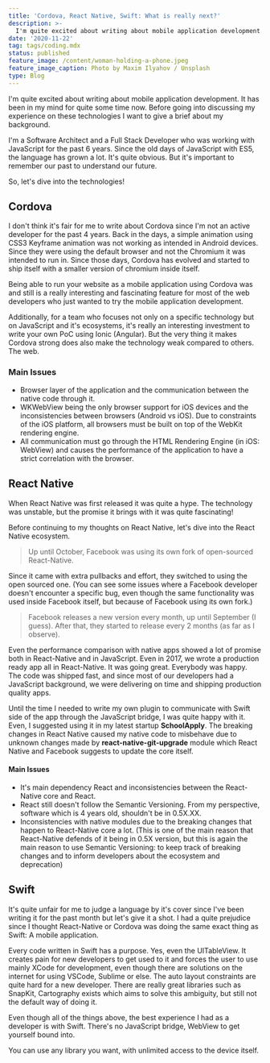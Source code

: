 ```yaml
---
title: 'Cordova, React Native, Swift: What is really next?'
description: >-
  I'm quite excited about writing about mobile application development. It has been in my mind for quite some time now.
date: '2020-11-22'
tag: tags/coding.mdx
status: published
feature_image: /content/woman-holding-a-phone.jpeg
feature_image_caption: Photo by Maxim Ilyahov / Unsplash
type: Blog
---
```


I'm quite excited about writing about mobile application development. It has been in my mind for quite some time now. Before going into discussing my experience on these technologies I want to give a brief about my background.

I'm a Software Architect and a Full Stack Developer who was working with JavaScript for the past 6 years. Since the old days of JavaScript with ES5, the language has grown a lot. It's quite obvious. But it's important to remember our past to understand our future.

So, let's dive into the technologies!

## Cordova

I don't think it's fair for me to write about Cordova since I'm not an active developer for the past 4 years. Back in the days, a simple animation using CSS3 Keyframe animation was not working as intended in Android devices. Since they were using the default browser and not the Chromium it was intended to run in. Since those days, Cordova has evolved and started to ship itself with a smaller version of chromium inside itself.

Being able to run your website as a mobile application using Cordova was and still is a really interesting and fascinating feature for most of the web developers who just wanted to try the mobile application development.

Additionally, for a team who focuses not only on a specific technology but on JavaScript and it's ecosystems, it's really an interesting investment to write your own PoC using Ionic (Angular). But the very thing it makes Cordova strong does also make the technology weak compared to others. The web.

### Main Issues

* Browser layer of the application and the communication between the native code through it.
* WKWebView being the only browser support for iOS devices and the inconsistencies between browsers (Android vs iOS). Due to constraints of the iOS platform, all browsers must be built on top of the WebKit rendering engine.
* All communication must go through the HTML Rendering Engine (in iOS: WebView) and causes the performance of the application to have a strict correlation with the browser.

## React Native

When React Native was first released it was quite a hype. The technology was unstable, but the promise it brings with it was quite fascinating!

Before continuing to my thoughts on React Native, let's dive into the React Native ecosystem.

> Up until October, Facebook was using its own fork of open-sourced React-Native.

Since it came with extra pullbacks and effort, they switched to using the open sourced one. (You can see some issues where a Facebook developer doesn't encounter a specific bug, even though the same functionality was used inside Facebook itself, but because of Facebook using its own fork.)

> Facebook releases a new version every month, up until September (I guess). After that, they started to release every 2 months (as far as I observe).

Even the performance comparison with native apps showed a lot of promise both in React-Native and in JavaScript. Even in 2017, we wrote a production ready app all in React-Native. It was going great. Everybody was happy. The code was shipped fast, and since most of our developers had a JavaScript background, we were delivering on time and shipping production quality apps.

Until the time I needed to write my own plugin to communicate with Swift side of the app through the JavaScript bridge, I was quite happy with it. Even, I suggested using it in my latest startup **SchoolApply**. The breaking changes in React Native caused my native code to misbehave due to unknown changes made by **react-native-git-upgrade** module which React Native and Facebook suggests to update the core itself.

#### Main Issues

* It's main dependency React and inconsistencies between the React-Native core and React.
* React still doesn't follow the Semantic Versioning. From my perspective, software which is 4 years old, shouldn't be in 0.5X.XX.
* Inconsistencies with native modules due to the breaking changes that happen to React-Native core a lot. (This is one of the main reason that React-Native defends of it being in 0.5X version, but this is again the main reason to use Semantic Versioning: to keep track of breaking changes and to inform developers about the ecosystem and deprecation)

## Swift

It's quite unfair for me to judge a language by it's cover since I've been writing it for the past month but let's give it a shot. I had a quite prejudice since I thought React-Native or Cordova was doing the same exact thing as Swift: A mobile application.

Every code written in Swift has a purpose. Yes, even the UITableView. It creates pain for new developers to get used to it and forces the user to use mainly XCode for development, even though there are solutions on the internet for using VSCode, Sublime or else. The auto layout constraints are quite hard for a new developer. There are really great libraries such as SnapKit, Cartography exists which aims to solve this ambiguity, but still not the default way of doing it.

Even though all of the things above, the best experience I had as a developer is with Swift. There's no JavaScript bridge, WebView to get yourself bound into.

You can use any library you want, with unlimited access to the device itself.
